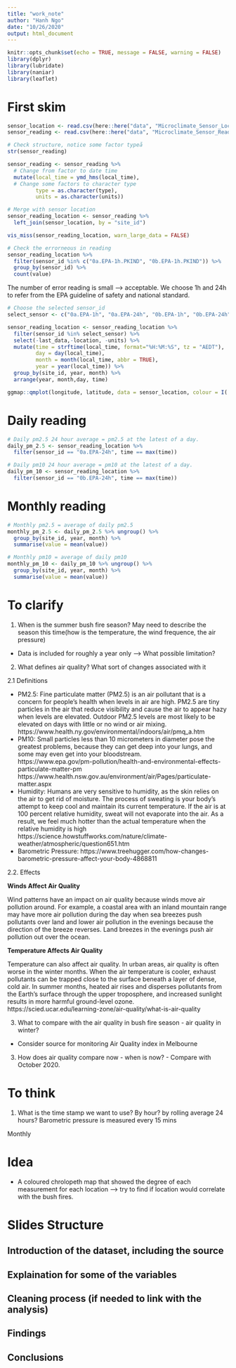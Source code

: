 ```yaml
---
title: "work_note"
author: "Hanh Ngo"
date: "10/26/2020"
output: html_document
---
```


```r
knitr::opts_chunk$set(echo = TRUE, message = FALSE, warning = FALSE)
library(dplyr)
library(lubridate)
library(naniar)
library(leaflet)
```


# First skim

```r
sensor_location <- read.csv(here::here("data", "Microclimate_Sensor_Locations.csv"))
sensor_reading <- read.csv(here::here("data", "Microclimate_Sensor_Readings.csv"))
```

```r
# Check structure, notice some factor typeå
str(sensor_reading)

sensor_reading <- sensor_reading %>%
  # Change from factor to date time
  mutate(local_time = ymd_hms(local_time),
  # Change some factors to character type
         type = as.character(type),
         units = as.character(units))

# Merge with sensor location
sensor_reading_location <- sensor_reading %>%
  left_join(sensor_location, by = "site_id")
```

```r
vis_miss(sensor_reading_location, warn_large_data = FALSE)
```

```r
# Check the errorneous in reading
sensor_reading_location %>%
  filter(sensor_id %in% c("0a.EPA-1h.PKIND", "0b.EPA-1h.PKIND")) %>%
  group_by(sensor_id) %>%
  count(value)
```

The number of error reading is small --> acceptable. We choose 1h and 24h to refer from the EPA guideline of safety and national standard.

```r
# Choose the selected sensor_id
select_sensor <- c("0a.EPA-1h", "0a.EPA-24h", "0b.EPA-1h", "0b.EPA-24h")

sensor_reading_location <- sensor_reading_location %>%
  filter(sensor_id %in% select_sensor) %>%
  select(-last_data,-location, -units) %>%
  mutate(time = strftime(local_time, format="%H:%M:%S", tz = "AEDT"),
         day = day(local_time),
         month = month(local_time, abbr = TRUE),
         year = year(local_time)) %>%
  group_by(site_id, year, month) %>%
  arrange(year, month,day, time)
```

```r
ggmap::qmplot(longitude, latitude, data = sensor_location, colour = I('red'))
```

# Daily reading

```r
# Daily pm2.5 24 hour average = pm2.5 at the latest of a day. 
daily_pm_2.5 <- sensor_reading_location %>%
  filter(sensor_id == "0a.EPA-24h", time == max(time))
```

```r
# Daily pm10 24 hour average = pm10 at the latest of a day. 
daily_pm_10 <- sensor_reading_location %>%
  filter(sensor_id == "0b.EPA-24h", time == max(time))
```

# Monthly reading

```r
# Monthly pm2.5 = average of daily pm2.5
monthly_pm_2.5 <- daily_pm_2.5 %>% ungroup() %>%
  group_by(site_id, year, month) %>%
  summarise(value = mean(value))
```

```r
# Monthly pm10 = average of daily pm10
monthly_pm_10 <- daily_pm_10 %>% ungroup() %>%
  group_by(site_id, year, month) %>%
  summarise(value = mean(value))
```

# To clarify

1. When is the summer bush fire season?  May need to describe the season this time(how is the temperature, the wind frequence, the air pressure)

- Data is included for roughly a year only --> What possible limitation?

2. What defines air quality? What sort of changes associated with it

2.1 Definitions

- PM2.5: Fine particulate matter (PM2.5) is an air pollutant that is a concern for people's health when levels in air are high. PM2.5 are tiny particles in the air that reduce visibility and cause the air to appear hazy when levels are elevated. Outdoor PM2.5 levels are most likely to be elevated on days with little or no wind or air mixing.  
https://www.health.ny.gov/environmental/indoors/air/pmq_a.htm   
- PM10: Small particles less than 10 micrometers in diameter pose the greatest problems, because they can get deep into your lungs, and some may even get into your bloodstream.  
https://www.epa.gov/pm-pollution/health-and-environmental-effects-particulate-matter-pm  
https://www.health.nsw.gov.au/environment/air/Pages/particulate-matter.aspx  
- Humidity: Humans are very sensitive to humidity, as the skin relies on the air to get rid of moisture. The process of sweating is your body's attempt to keep cool and maintain its current temperature. If the air is at 100 percent relative humidity, sweat will not evaporate into the air. As a result, we feel much hotter than the actual temperature when the relative humidity is high  
https://science.howstuffworks.com/nature/climate-weather/atmospheric/question651.htm  
- Barometric Pressure: https://www.treehugger.com/how-changes-barometric-pressure-affect-your-body-4868811  

2.2. Effects

**Winds Affect Air Quality**

Wind patterns have an impact on air quality because winds move air pollution around. For example, a coastal area with an inland mountain range may have more air pollution during the day when sea breezes push pollutants over land and lower air pollution in the evenings because the direction of the breeze reverses. Land breezes in the evenings push air pollution out over the ocean.

**Temperature Affects Air Quality**

Temperature can also affect air quality. In urban areas, air quality is often worse in the winter months. When the air temperature is cooler, exhaust pollutants can be trapped close to the surface beneath a layer of dense, cold air. In summer months, heated air rises and disperses pollutants from the Earth’s surface through the upper troposphere, and increased sunlight results in more harmful ground-level ozone.  
https://scied.ucar.edu/learning-zone/air-quality/what-is-air-quality

3. What to compare with the air quality in bush fire season - air quality in winter?

- Consider source for monitoring Air Quality index in Melbourne

3. How does air quality compare now - when is now? - Compare with October 2020.

# To think
1. What is the time stamp we want to use? By hour? by rolling average 24 hours? Barometric pressure is measured every 15 mins

Monthly

# Idea

- A coloured chrolopeth map that showed the degree of each measurement for each location --> try to find if location would correlate with the bush fires.  

# Slides Structure

## Introduction of the dataset, including the source

## Explaination for some of the variables

## Cleaning process (if needed to link with the analysis)

## Findings

## Conclusions
